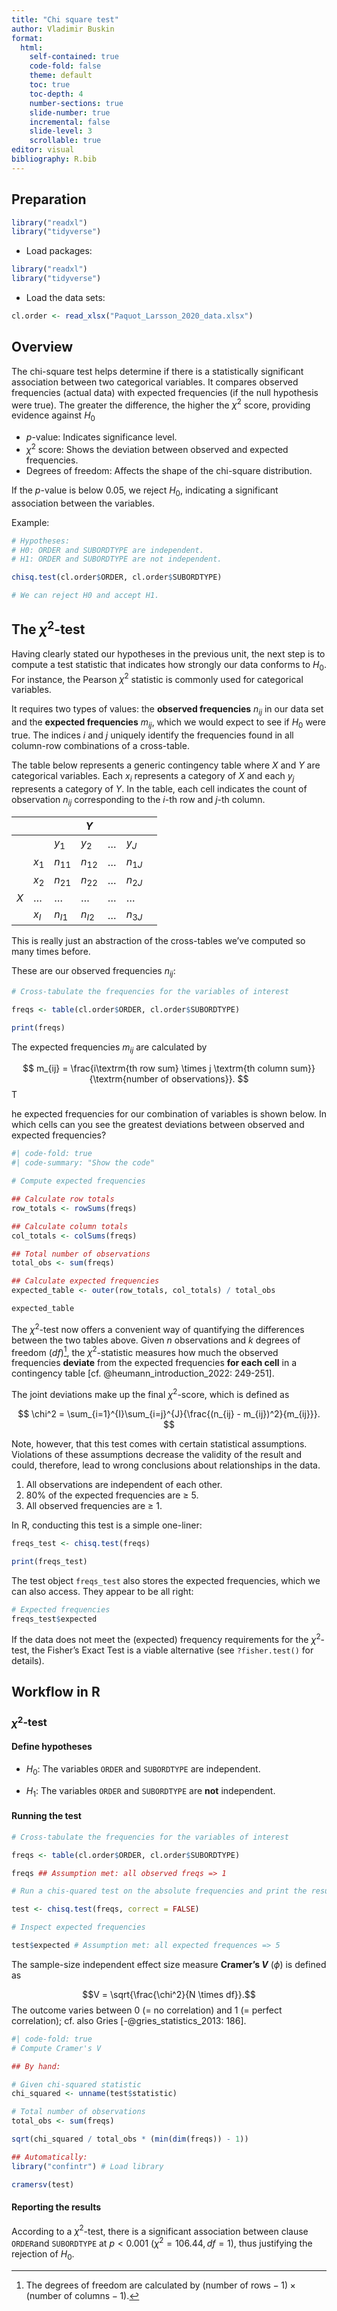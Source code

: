 ```yaml
---
title: "Chi square test"
author: Vladimir Buskin
format:
  html:
    self-contained: true
    code-fold: false
    theme: default
    toc: true
    toc-depth: 4
    number-sections: true
    slide-number: true
    incremental: false
    slide-level: 3
    scrollable: true
editor: visual
bibliography: R.bib
---
```


## Preparation

```r
library("readxl")
library("tidyverse")
```

-   Load packages:

```r
library("readxl")
library("tidyverse")
```

-   Load the data sets:

```r

cl.order <- read_xlsx("Paquot_Larsson_2020_data.xlsx")

```

## Overview

::: {.callout-note collapse="false" title="This unit in a nutshell"}
The chi-square test helps determine if there is a statistically
significant association between two categorical variables. It compares
observed frequencies (actual data) with expected frequencies (if the
null hypothesis were true). The greater the difference, the higher the
$\chi^2$ score, providing evidence against $H_0$

-   $p$-value: Indicates significance level.
-   $\chi^2$ score: Shows the deviation between observed and expected
    frequencies.
-   Degrees of freedom: Affects the shape of the chi-square
    distribution.

If the $p$-value is below 0.05, we reject $H_0$, indicating a
significant association between the variables.

Example:

```r
# Hypotheses:
# H0: ORDER and SUBORDTYPE are independent.
# H1: ORDER and SUBORDTYPE are not independent.

chisq.test(cl.order$ORDER, cl.order$SUBORDTYPE)

# We can reject H0 and accept H1.
```
:::

## The $\chi^2$-test

Having clearly stated our hypotheses in the previous unit, the next step is to compute a test statistic that indicates how strongly
our data conforms to $H_0$. For instance, the Pearson $\chi^2$ statistic
is commonly used for categorical variables.

It requires two types of
values: the **observed frequencies** $n_{ij}$ in our data set and the
**expected frequencies** $m_{ij}$, which we would expect to see if $H_0$ were true. The indices $i$ and $j$ uniquely identify the frequencies found in all column-row combinations of a cross-table.

::: {.callout-note collapse="false" title="Mathematical details: The structure of a contingency table"}

The table below represents a generic contingency table where $X$ and $Y$
are categorical variables. Each $x_i$ represents a category of $X$ and
each $y_j$ represents a category of $Y$. In the table, each cell
indicates the count of observation $n_{ij}$ corresponding to the $i$-th
row and $j$-th column.

|     |       |          | $Y$      |     |          |     |
|-----|-------|----------|----------|-----|----------|-----|
|     |       | $y_1$    | $y_2$    | ... | $y_J$    |     |
|     | $x_1$ | $n_{11}$ | $n_{12}$ | ... | $n_{1J}$ |     |
|     | $x_2$ | $n_{21}$ | $n_{22}$ | ... | $n_{2J}$ |     |
| $X$ | ...   | ...      | ...      | ... | ...      |     |
|     | $x_I$ | $n_{I1}$ | $n_{I2}$ | ... | $n_{3J}$ |     |

This is really just an abstraction of the cross-tables we've computed so
many times before.

:::

These are our observed frequencies $n_{ij}$:

```r
# Cross-tabulate the frequencies for the variables of interest

freqs <- table(cl.order$ORDER, cl.order$SUBORDTYPE)

print(freqs)

```

The expected frequencies $m_{ij}$ are calculated by

$$
m_{ij} = \frac{i\textrm{th row sum} \times j \textrm{th column sum}}{\textrm{number of observations}}.
$$ T

he expected frequencies for our combination of variables is shown
below. In which cells can you see the greatest deviations between
observed and expected frequencies?

```r
#| code-fold: true
#| code-summary: "Show the code"

# Compute expected frequencies

## Calculate row totals
row_totals <- rowSums(freqs)

## Calculate column totals
col_totals <- colSums(freqs)

## Total number of observations
total_obs <- sum(freqs)

## Calculate expected frequencies
expected_table <- outer(row_totals, col_totals) / total_obs

expected_table
```

The $\chi^2$-test now offers a convenient way of quantifying the
differences between the two tables above. Given $n$ observations and $k$
degrees of freedom ($df$)[^chi_square_test-1], the $\chi^2$-statistic
measures how much the observed frequencies **deviate** from the expected
frequencies **for each cell** in a contingency table [cf.
@heumann_introduction_2022: 249-251]. 

::: {.callout-note collapse="false" title="Mathematical details: Formal definition of the chi-square test"}

The joint deviations make up the
final $\chi^2$-score, which is defined as

[^chi_square_test-1]: The degrees of freedom are calculated by
    $(\textrm{number of rows} -1) \times (\textrm{number of columns} - 1)$.

$$
\chi^2 = \sum_{i=1}^{I}\sum_{i=j}^{J}{\frac{(n_{ij} - m_{ij})^2}{m_{ij}}}.
$$
:::

Note, however, that this test comes with certain statistical assumptions. Violations of these assumptions decrease the validity of the result and could, therefore, lead to wrong conclusions about relationships in the data.

1.  All observations are independent of each other.
2.  80% of the expected frequencies are $\geq$ 5.
3.  All observed frequencies are $\geq$ 1.

In R, conducting this test is a simple one-liner:

```r
freqs_test <- chisq.test(freqs)

print(freqs_test)
```

The test object `freqs_test` also stores the expected frequencies, which
we can also access. They appear to be all right:

```r
# Expected frequencies
freqs_test$expected
```

::: callout-important
If the data does not meet the (expected) frequency requirements for the
$\chi^2$-test, the Fisher's Exact Test is a viable alternative (see
`?fisher.test()` for details).
:::

## Workflow in R

### $\chi^2$-test

#### Define hypotheses

-   $H_0:$ The variables `ORDER` and `SUBORDTYPE` are independent.

-   $H_1:$ The variables `ORDER` and `SUBORDTYPE` are **not**
    independent.

#### Running the test

```r

# Cross-tabulate the frequencies for the variables of interest

freqs <- table(cl.order$ORDER, cl.order$SUBORDTYPE)

freqs ## Assumption met: all observed freqs => 1

# Run a chis-quared test on the absolute frequencies and print the results

test <- chisq.test(freqs, correct = FALSE)

# Inspect expected frequencies

test$expected # Assumption met: all expected frequences => 5

```

::: {.callout-tip collapse="true" title="Advanced: Effect size"}

The sample-size independent effect size measure **Cramer's *V***
($\phi$) is defined as

$$V = \sqrt{\frac{\chi^2}{N \times df}}.$$ The outcome varies between
$0$ (= no correlation) and $1$ (= perfect correlation); cf. also Gries
[-@gries_statistics_2013: 186].

```r
#| code-fold: true
# Compute Cramer's V

## By hand:

# Given chi-squared statistic
chi_squared <- unname(test$statistic)

# Total number of observations
total_obs <- sum(freqs)

sqrt(chi_squared / total_obs * (min(dim(freqs)) - 1))

## Automatically:
library("confintr") # Load library

cramersv(test)
```

:::

#### Reporting the results

According to a $\chi^2$-test, there is a significant association between
clause `ORDER`and `SUBORDTYPE` at $p < 0.001$
($\chi^2 = 106.44, df = 1$), thus justifying the rejection of $H_0$.
